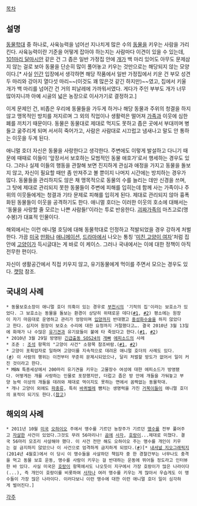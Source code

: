 [[목차]]
== 설명 ==
[[동물학대]] 중 하나로, 사육능력을 넘어선 지나치게 많은 수의 [[동물]]을 키우는 사람을 가리킨다.
사육능력이란 기준을 어떻게 잡아야 하는지는 사람마다 이견이 있을 수 있는데, [[101마리 달마시안]] 같은 건 그 좁은 일반 가정집 안에 [[개]]가 백 마리 있어도 아무도 문제삼지 않는 걸로 보아 동물을 단순히 많이 풀어놓고 키우는 것만으로는 해당되지 않는 모양이다.[* 사실 [[인간]] 입장에서 생각하면 해당 작품에서 일반 가정집에서 키운 건 부모 성견 두 마리와 강아지 열다섯 마리~~(이것도 꽤 많은것 같긴 하지만)~~였고, 집에서 키울 개가 백 마리를 넘어간 건 거의 피날레에 가까워서였다. 게다가 주인 부부도 개가 너무 많아지니까 아예 시골의 넓은 농장으로 이사가기로 결정하고.]

이게 문제인 건, 비좁은 우리에 동물들을 가두게 하거나 해당 동물과 주위의 청결을 하지 않고 맹목적인 방치를 저지르며 그 외의 직업이나 생활력은 떨어져 [[가족]]과 이웃에 심한 폐를 끼치기 때문이다. 동물은 동물대로 제대로 먹지도 못하고 좁은 곳에서 부대끼며 병들고 굶주리게 되며 서서히 죽어가고, 사람은 사람대로 시끄럽고 냄새나고 말도 안 통하는 이웃을 두게 된다.

애니멀 호더 자신은 동물을 사랑한다고 생각한다. 주변에도 이렇게 발설하고 다니기 때문에 때때로 이들이 '앞장서서 보호하는 모범적인 동물 애호가'로서 행세하는 경우도 있다. 그러나 실제 이들의 행동을 관찰해 보면 진지하게 관심과 애정을 가지고 동물을 돌보지 않고, 자신이 필요할 때만 좀 만져주고 볼 뿐이지 나머지 시간에는 방치하는 경우가 많다. 동물들을 관리하지도 않은 채 맹목적으로 동물의 수를 늘리는 데만 신경을 쓰며, 그 탓에 제대로 관리되지 못한 동물들이 주변에 피해를 입히는데 함께 사는 가족이나 주위의 이웃들에게는 청결과 기타 문제로 피해를 입히게 된다. 제대로 관리되지 않아 흉폭화된 동물들이 이웃을 공격하기도 한다. 애니멀 호더는 이러한 이웃의 호소에 대해서는 '동물을 사랑할 줄 모르는 나쁜 사람들!'이라는 투로 반응한다. [[괴짜가족]]의 마츠고로(맹수봉)가 대표적 인물이다.

해외에서는 이런 애니멀 호딩에 대해 동물학대로 인정하고 적발되었을 경우 강하게 처벌한다. 가끔 [[미국]] [[만화]]나 [[애니메이션]], [[드라마]]에서 나오는 통칭 '[[미친 고양이 여자]]'처럼 집안에 [[고양이]]가 득시글대는 게 바로 이 케이스. 그러나 국내에서는 이에 대한 정책이 아직 전무한 편이다.

자신이 생활공간에서 직접 키우지 않고, 유기동물에게 먹이를 주면서 모으는 경우도 있다. [[캣맘]] 참조.
== 국내의 사례 ==
 * 동물보호소장이 애니멀 호더 의혹이 있는 경우로 [[부천시]]의 '기적의 집'이라는 보호소가 있었다. 그 보호소는 동물을 돌보는 환경이 상당히 위태로운 데다([http://blog.naver.com/bkzang/60103635768 #1], [http://blog.naver.com/myevenfall/102013263 #2]) 평소에는 원장이 자기 마음대로 운영하고 관리가 엉망이며 [[입양]]까지 반대했고 [[중성화수술]]을 하지 않았다고 한다. 심지어 원장이 보호소 수리에 대한 요청까지 거절했다고…. 결국 2010년 3월 13일에 화재가 나 수많은 [[유기견]]과 유기묘들이 불에 타 죽었다고 한다.([http://www.ppomppu.co.kr/zboard/view.php?id=pet&no=1793 #1], [http://www.withanimal.net/tt-cgi/tt/site/ttboard.cgi?act=read&db=w04&idx=27510 #2])
 * 2010년 3월 29일 방영된 [[긴급출동 SOS24]]의 [[개빠]] [[에피소드]]의 사례
 * 조준 : [[조석]] 항목의 "고양이 사건" 소항목 참조바람.([http://rebelbu.egloos.com/2833209 #1], [http://pds22.egloos.com/pds/201108/02/17/d0044917_4e3795863e17e.jpg #2])
 * 고양이 포획업자로 일하며 고양이를 지속적으로 데려온 애니멀 호더의 사례도 있다.([http://news.kukinews.com/article/view.asp?page=1&gCode=soc&arcid=0005886504 #]) 이 사람의 행위는 이전부터 꾸준히 문제시되었으나, 달리 처벌할 방도가 없어서 일이 커진 것이라고 한다.
 * MBN 특종세상에서 200마리 유기견을 키우는 고물장수 여성에 대한 에피소드가 방영됐다. 어떻게든 개를 사랑하는 인물로 포장했지만, 더럽고 좁은 방 안에 개들을 가둬놓고 부양 능력 이상의 개들을 데려와 제대로 먹이지도 못하는 면에서 꼼짝없는 동물학대.
 * 개나 고양이 외에도 [[파충류]], 특히 [[바퀴벌레]] 뺨치는 생명력을 가진 [[거북]]이들이 애니멀 호더의 표적이 되기도 한다.([http://gall.dcinside.com/reptile/58409 참고])
== 해외의 사례 ==
 * 2011년 10월 [[미국]] [[오하이오]] 주에서 맹수를 기르던 농장주가 기르던 [[맹수]]를 전부 풀어주고 [[자살]]한 사건이 있었다.그것도 무려 56마리나! [[곰]]에 [[사자]], [[호랑이]]...제대로 미쳤다. 결국 56마리 모조리 사살해야 했다. 이 사건 전만 해도 오하이오 주는 맹수를 개인이 키우는 걸 금지하지 않았으나 이 사건으로 엄격하게 금지하게 되었다.([http://news.kukinews.com/article/view.asp?page=1&gCode=kmi&arcid=0005473803 #])[* [[내셔널 지오그래픽]]지(2014년 4월호)에서 이 당시 이 맹수들을 사살하던 책임자 중 한 경찰간부는 너무나도 충격을 먹고 동물 보호 운동, 맹수를 사람이 키우는 걸 반대하는 운동에 뛰어들 정도라고 인터뷰한 바 있다. 사실 미국은 [[호랑이]] 항목에서도 나오듯이 지구에서 가장 호랑이가 많은 나라이다(...), 즉 개인이 호랑이를 비롯하여 [[사자]]나 여러 맹수를 키우는 게 많아서 우습게도 이 맹수들이 가장 많은 나라이다. 이러다보니 이런 맹수에 대한 이런 애니멀 호더 일이 심각하게 벌어진다.]
[[각주]]
